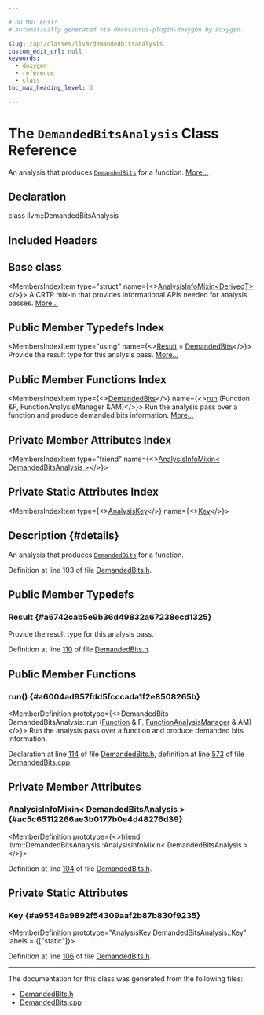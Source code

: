 ```yaml
---

# DO NOT EDIT!
# Automatically generated via docusaurus-plugin-doxygen by Doxygen.

slug: /api/classes/llvm/demandedbitsanalysis
custom_edit_url: null
keywords:
  - doxygen
  - reference
  - class
toc_max_heading_level: 3

---
```





# The `DemandedBitsAnalysis` Class Reference

<DoxygenPage pluginConfig={pluginConfig}>

An analysis that produces <code><a href="/docs/api/classes/llvm/demandedbits">DemandedBits</a></code> for a function. <a href="#details">More...</a>

## Declaration

<CodeBlock>class llvm::DemandedBitsAnalysis</CodeBlock>

## Included Headers

<IncludesList>
<IncludesListItem
  filePath="llvm/Analysis/DemandedBits.h"
  permalink="/docs/api/files/include/include/llvm/include/llvm/analysis/demandedbits-h"
  isLocal="true" />
</IncludesList>

## Base class

<MembersIndex>

<MembersIndexItem
  type="struct"
  name={<><a href="/docs/api/structs/llvm/analysisinfomixin">AnalysisInfoMixin&lt;DerivedT&gt;</a></>}>
A CRTP mix-in that provides informational APIs needed for analysis passes. <a href="/docs/api/structs/llvm/analysisinfomixin/#details">More...</a>
</MembersIndexItem>

</MembersIndex>

## Public Member Typedefs Index

<MembersIndex>

<MembersIndexItem
  type="using"
  name={<><a href="#a6742cab5e9b36d49832a67238ecd1325">Result</a> = <a href="/docs/api/classes/llvm/demandedbits">DemandedBits</a></>}>
Provide the result type for this analysis pass. <a href="#a6742cab5e9b36d49832a67238ecd1325">More...</a>
</MembersIndexItem>

</MembersIndex>

## Public Member Functions Index

<MembersIndex>

<MembersIndexItem
  type={<><a href="/docs/api/classes/llvm/demandedbits">DemandedBits</a></>}
  name={<><a href="#a6004ad957fdd5fcccada1f2e8508265b">run</a> (Function &amp;F, FunctionAnalysisManager &amp;AM)</>}>
Run the analysis pass over a function and produce demanded bits information. <a href="#a6004ad957fdd5fcccada1f2e8508265b">More...</a>
</MembersIndexItem>

</MembersIndex>

## Private Member Attributes Index

<MembersIndex>

<MembersIndexItem
  type="friend"
  name={<><a href="#ac5c65112266ae3b0177b0e4d48276d39">AnalysisInfoMixin&lt; DemandedBitsAnalysis &gt;</a></>}>
</MembersIndexItem>

</MembersIndex>

## Private Static Attributes Index

<MembersIndex>

<MembersIndexItem
  type={<><a href="/docs/api/structs/llvm/analysiskey">AnalysisKey</a></>}
  name={<><a href="#a95546a9892f54309aaf2b87b830f9235">Key</a></>}>
</MembersIndexItem>

</MembersIndex>

## Description {#details}

An analysis that produces <code><a href="/docs/api/classes/llvm/demandedbits">DemandedBits</a></code> for a function.

Definition at line 103 of file <a href="/docs/api/files/include/include/llvm/include/llvm/analysis/demandedbits-h">DemandedBits.h</a>.

<SectionDefinition>

## Public Member Typedefs

### Result {#a6742cab5e9b36d49832a67238ecd1325}

<MemberDefinition
  prototype="using llvm::DemandedBitsAnalysis::Result =  DemandedBits">
Provide the result type for this analysis pass.

Definition at line <a href="/docs/api/files/include/include/llvm/include/llvm/analysis/demandedbits-h/#l00110">110</a> of file <a href="/docs/api/files/include/include/llvm/include/llvm/analysis/demandedbits-h">DemandedBits.h</a>.
</MemberDefinition>

</SectionDefinition>

<SectionDefinition>

## Public Member Functions

### run() {#a6004ad957fdd5fcccada1f2e8508265b}

<MemberDefinition
  prototype={<>DemandedBits DemandedBitsAnalysis::run (<a href="/docs/api/classes/llvm/function">Function</a> &amp; F, <a href="/docs/api/namespaces/llvm/#adce09a5a0de0e3177eb00e932734af2f">FunctionAnalysisManager</a> &amp; AM)</>}>
Run the analysis pass over a function and produce demanded bits information.

Declaration at line <a href="/docs/api/files/include/include/llvm/include/llvm/analysis/demandedbits-h/#l00114">114</a> of file <a href="/docs/api/files/include/include/llvm/include/llvm/analysis/demandedbits-h">DemandedBits.h</a>, definition at line <a href="/docs/api/files/lib/lib/analysis/demandedbits-cpp/#l00573">573</a> of file <a href="/docs/api/files/lib/lib/analysis/demandedbits-cpp">DemandedBits.cpp</a>.
</MemberDefinition>

</SectionDefinition>

<SectionDefinition>

## Private Member Attributes

### AnalysisInfoMixin&lt; DemandedBitsAnalysis &gt; {#ac5c65112266ae3b0177b0e4d48276d39}

<MemberDefinition
  prototype={<>friend llvm::DemandedBitsAnalysis::AnalysisInfoMixin&lt; DemandedBitsAnalysis &gt;</>}>

Definition at line <a href="/docs/api/files/include/include/llvm/include/llvm/analysis/demandedbits-h/#l00104">104</a> of file <a href="/docs/api/files/include/include/llvm/include/llvm/analysis/demandedbits-h">DemandedBits.h</a>.
</MemberDefinition>

</SectionDefinition>

<SectionDefinition>

## Private Static Attributes

### Key {#a95546a9892f54309aaf2b87b830f9235}

<MemberDefinition
  prototype="AnalysisKey DemandedBitsAnalysis::Key"
  labels = {["static"]}>

Definition at line <a href="/docs/api/files/include/include/llvm/include/llvm/analysis/demandedbits-h/#l00106">106</a> of file <a href="/docs/api/files/include/include/llvm/include/llvm/analysis/demandedbits-h">DemandedBits.h</a>.
</MemberDefinition>

</SectionDefinition>

<hr/>

The documentation for this class was generated from the following files:

<ul>
<li><a href="/docs/api/files/include/include/llvm/include/llvm/analysis/demandedbits-h">DemandedBits.h</a></li>
<li><a href="/docs/api/files/lib/lib/analysis/demandedbits-cpp">DemandedBits.cpp</a></li>
</ul>

</DoxygenPage>
